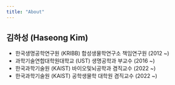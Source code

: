 ```yaml
---
title: "About"
---
```


## 김하성 (Haseong Kim)

-   한국생명공학연구원 (KRIBB) 합성생물학연구소 책임연구원 (2012 \~)
-   과학기술연합대학원대학교 (UST) 생명공학과 부교수 (2016 \~)
-   한국과학기술원 (KAIST) 바이오및뇌공학과 겸직교수 (2022 \~)
-   한국과학기술원 (KAIST) 공학생물학 대학원 겸직교수 (2022 \~)

<!-- * 외교부 과학기술외교자문위원 (2022 ~)  -->

<!-- * 과학기술정보통신부 장관표창 (2021)   -->
